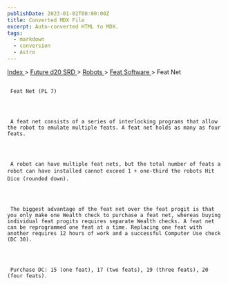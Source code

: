 ```yaml
---
publishDate: 2023-01-02T00:00:00Z
title: Converted MDX File
excerpt: Auto-converted HTML to MDX.
tags:
  - markdown
  - conversion
  - Astro
---
```







[
      Index
     ](-index)
     >
     [
      Future d20 SRD
     ](future-d20-srd-index)
     >
     [
      Robots
     ](future-d20-srd-robots-index)
     >
     [
      Feat Software
     ](future-d20-srd-robots-feat-software-index)
     > Feat Net
    





## 
     Feat Net (PL 7)
    



     A feat net consists of a series of interlocking programs that allow the robot to emulate multiple feats. A feat net holds as many as four feats.
    



     A robot can have multiple feat nets, but the total number of feats a robot can have installed cannot exceed 1 + one-third the robots Hit Dice (rounded down).
    



     The biggest advantage of the feat net over the feat progit is that you only make one Wealth check to purchase a feat net, whereas buying individual feat progits requires separate Wealth checks. A feat net can be reprogrammed one feat at a time. Replacing one feat with another requires 12 hours of work and a successful Computer Use check (DC 30).
    



     Purchase DC: 15 (one feat), 17 (two feats), 19 (three feats), 20 (four feats).
    




